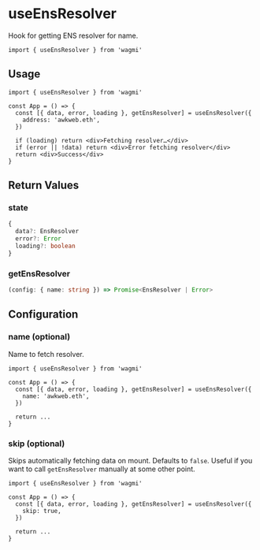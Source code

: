 # useEnsResolver

Hook for getting ENS resolver for name.

```tsx
import { useEnsResolver } from 'wagmi'
```

## Usage

```tsx
import { useEnsResolver } from 'wagmi'

const App = () => {
  const [{ data, error, loading }, getEnsResolver] = useEnsResolver({
    address: 'awkweb.eth',
  })

  if (loading) return <div>Fetching resolver…</div>
  if (error || !data) return <div>Error fetching resolver</div>
  return <div>Success</div>
}
```

## Return Values

### state

```ts
{
  data?: EnsResolver
  error?: Error
  loading?: boolean
}
```

### getEnsResolver

```ts
(config: { name: string }) => Promise<EnsResolver | Error>
```

## Configuration

### name (optional)

Name to fetch resolver.

```tsx highlight='5'
import { useEnsResolver } from 'wagmi'

const App = () => {
  const [{ data, error, loading }, getEnsResolver] = useEnsResolver({
    name: 'awkweb.eth',
  })

  return ...
}
```

### skip (optional)

Skips automatically fetching data on mount. Defaults to `false`. Useful if you want to call `getEnsResolver` manually at some other point.

```tsx highlight='5'
import { useEnsResolver } from 'wagmi'

const App = () => {
  const [{ data, error, loading }, getEnsResolver] = useEnsResolver({
    skip: true,
  })

  return ...
}
```
